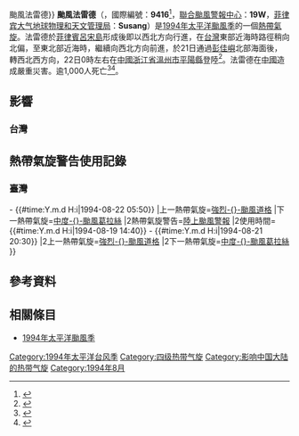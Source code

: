 {{About|1994年的颱風法雷德|其他名為法雷德的風暴|颱風法雷德{{!}}颱風法雷德}}
{{NoteTA
|G1=TyphoonNew
|G2=Weather
|2=zh-hans:台风弗雷德;zh-hant:颱風法雷德;zh-hk:颱風法雷德;zh-tw:強烈颱風弗雷特;zh-mo:颱風法雷德;
|3=zh-hans:弗雷德;zh-hant:法雷德;zh-hk:法雷德;zh-tw:弗雷特;zh-mo:法雷德;
|skin=typhoon
}}
{{熱帶氣旋基礎資訊
|颱風名稱          = 颱風法雷德
|外文名稱          = Typhoon Fred
|外文語言          = 英語
|代表圖像          = Fred Aug 19 1994 1027Z.png
|代表圖像名稱      = 颱風法雷德
|形成日期          = 1994年8月12日
|消散日期          = 1994年8月23日
|十分鐘平均風速JMA = 100|JMA=knot
|十分鐘平均風速CWB = 55|CWB=m/s
|十分鐘平均風速HKO = |HKO=km/h
|二分鐘平均風速    = |NMC=m/s 
|一分鐘平均風速    = 130|SSHS=knot
|瞬間最大陣風      = 
|最低氣壓          = 925
|財產損失          = 
|死傷人數          = 逾1,000人死亡<ref name="Fred"/>
|影響地區          = {{PHL}}<br>{{TW}}<br>{{CHN}}
|備註              = 
|颱風路徑圖        = Fred 1994 track.png
|風季年份          = 1994
|風季位置          = 太平洋
}}
'''颱風法雷德'''（{{lang-en|'''Typhoon Fred'''}}，國際編號：'''9416'''<ref>{{Digital Typhoon|199416|FRED|lang=ja}}</ref>，[[聯合颱風警報中心|聯合颱風警報中心]]：'''19W'''，[[菲律宾大气地球物理和天文管理局|菲律宾大气地球物理和天文管理局]]：'''Susang'''）是[[1994年太平洋颱風季|1994年太平洋颱風季]]的一個[[熱帶氣旋|熱帶氣旋]]。法雷德於[[菲律賓|菲律賓]][[呂宋島|呂宋島]]形成後即以西北方向行進，在[[台灣|台灣]]東部近海時路徑稍向北偏，至東北部近海時，繼續向西北方向前進，於21日通過[[彭佳嶼|彭佳嶼]]北部海面後，轉西北西方向，22日0時左右在[[中華人民共和國|中國]][[浙江省|浙江省]][[溫州市|溫州市]][[平陽縣|平陽縣]]登陸<ref>{{cite book|title=Typhoon Fred|url=https://books.google.com/books?id=8kXwskQHBLoC&pg=PA198&lpg=PA198&dq=typhoon+fred+1994&source=bl&ots=qDFe-G2e3R&sig=HwSXzpxv3WNxDl9ZpkJUt836S_M&hl=en&ei=HgDgTvnNKefV0QHeuMjFBw&sa=X&oi=book_result&ct=result&resnum=5&ved=0CDoQ6AEwBA#v=onepage&q=typhoon%20fred%201994&f=false|publisher=Encyclopedia of hurricanes, typhoons and cyclones|year=1994}}</ref>。法雷德在[[中華人民共和國|中國]]造成嚴重災害。逾1,000人死亡<ref name=":58">{{Cite journal|title=中国台风灾情特征及其灾害客观评估方法|author=雷小途，陈佩燕，杨玉华，钱燕|url=http://www.cmsjournal.net/qxxb_cn/ch/reader/create_pdf.aspx?file_no=20090518|journal=中国气象学报|issue=67|doi=|others=|year=2009|volume=|page=|pmid=|archive-date=2020-05-10|archive-url=https://web.archive.org/web/20200510095816/http://www.cmsjournal.net/qxxb_cn/ch/reader/create_pdf.aspx?file_no=20090518|dead-url=yes}}</ref><ref name="Fred">{{cite news|title=BREAKING NEWS: TYPHOON FRED MAKES LANDFALL IN CHINA|url=http://archive.greenpeace.org/climate/database/records/zgpz0130.html|newspaper=Typhoon, floods, drought cost China huge losses Associated Press|date=August 1994|archiveurl=https://web.archive.org/web/20120406093320/http://archive.greenpeace.org/climate/database/records/zgpz0130.html|archivedate=2012-04-06}}</ref>。

==影響==

===台灣===

==熱帶氣旋警告使用記錄==
===臺灣===
{{熱帶氣旋警告使用記錄
|氣象台={{flagicon|Taiwan}}[[中央氣象局|中央氣象局]]
|警告系統=颱風警報
|熱帶氣旋警告=[[海上颱風警報|海上颱風警報]]
|使用時間={{#time:Y.m.d H:i|1994-08-19 02:35}} - {{#time:Y.m.d H:i|1994-08-22 05:50}}
|上一熱帶氣旋=[[颱風道格_(1994年)|強烈-{}-颱風道格]]
|下一熱帶氣旋=[[颱風格拉蒂斯_(1994年)|中度-{}-颱風葛拉絲]]
|2熱帶氣旋警告=[[陸上颱風警報|陸上颱風警報]]
|2使用時間={{#time:Y.m.d H:i|1994-08-19 14:40}} - {{#time:Y.m.d H:i|1994-08-21 20:30}}
|2上一熱帶氣旋=[[颱風道格_(1994年)|強烈-{}-颱風道格]]
|2下一熱帶氣旋=[[颱風格拉蒂斯_(1994年)|中度-{}-颱風葛拉絲]]
}}

==參考資料==
{{reflist}}

==相關條目==
*[[1994年太平洋颱風季|1994年太平洋颱風季]]
{{DEFAULTSORT:Fred (1994)}}

{{臺灣熱帶氣旋}}
[[Category:1994年太平洋台风季|Category:1994年太平洋台风季]]
[[Category:四级热带气旋|Category:四级热带气旋]]
[[Category:影响中国大陆的热带气旋|Category:影响中国大陆的热带气旋]]
[[Category:1994年8月|Category:1994年8月]]
